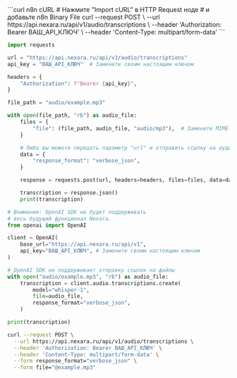 <RequestExample>
```curl n8n cURL
# Нажмите "Import cURL" в HTTP Request ноде
# и добавьте n8n Binary File
curl --request POST \
  --url https://api.nexara.ru/api/v1/audio/transcriptions \
  --header 'Authorization: Bearer ВАШ_API_КЛЮЧ' \
  --header 'Content-Type: multipart/form-data'
```

```python Python requests
import requests

url = "https://api.nexara.ru/api/v1/audio/transcriptions"
api_key = "ВАШ_API_КЛЮЧ"  # Замените своим настоящим ключом

headers = {
    "Authorization": f"Bearer {api_key}",
}

file_path = "audio/example.mp3"

with open(file_path, "rb") as audio_file:
    files = {
        "file": (file_path, audio_file, "audio/mp3"),  # Замените MIME тип, если нужно
    }

    # Либо вы можете передать параметр "url" и отправить ссылку на аудиофайл.
    data = {
        "response_format": "verbose_json",
    }

    response = requests.post(url, headers=headers, files=files, data=data)

    transcription = response.json()
    print(transcription)
```

```python OpenAI Python
# Внимание: OpenAI SDK не будет поддерживать
# весь будущий функционал Nexara.
from openai import OpenAI

client = OpenAI(
    base_url="https://api.nexara.ru/api/v1",
    api_key="ВАШ_API_КЛЮЧ", # Замените своим настоящим ключом
)

# OpenAI SDK не поддерживает отправку ссылок на файлы
with open("audio/example.mp3", "rb") as audio_file:
    transcription = client.audio.transcriptions.create(
        model="whisper-1",
        file=audio_file,
        response_format="verbose_json",
    )

print(transcription)
```

```bash cURL
curl --request POST \
  --url https://api.nexara.ru/api/v1/audio/transcriptions \
  --header 'Authorization: Bearer ВАШ_API_КЛЮЧ' \
  --header 'Content-Type: multipart/form-data' \
  --form response_format="verbose_json" \
  --form file="@example.mp3"
```

</RequestExample>
